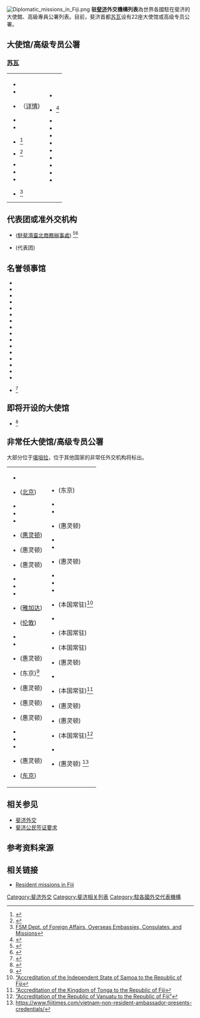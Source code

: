 {{short description|Wikipedia list article}}
[[File:Diplomatic_missions_in_Fiji.png|thumb]]
'''驻[[斐济|斐济]]外交機構列表'''為世界各國駐在斐济的大使館、高級專員公署列表。目前，斐济首都[[苏瓦|苏瓦]]设有22座大使馆或高级专员公署。

==大使馆/高级专员公署==
===[[苏瓦|苏瓦]]===
{|
|
*{{AUS}} 
*{{CUB}}
*{{CHN}}（[[中国驻斐济大使馆|详情]])
*{{FRA}} 
*{{IND}}
*{{INA}}<ref name="EmbSuva">{{Cite web|url=https://kemlu.go.id/suva/en |title=Embassy of the Republic of Indonesia in Suva, Republic of Fiji |publisher=Ministry of Foreign Affairs of Indonesia | accessdate=18 August 2021}}</ref>
*{{JPN}}<ref name="Embassies & Consulates:Pacific">{{cite web|url=https://www.mofa.go.jp/about/emb_cons/over/oceania.html|title=Embassies & Consulates: Pacific|publisher=Ministry of Foreign Affairs of Japan|accessdate=29 June 2021}}</ref> 
*{{KIR}}
*{{MAS}} 
*{{MHL}}
*{{Flag|Micronesia}}<ref name="list by fsm">[https://www.fsmgov.org/ovmis.html FSM Dept. of Foreign Affairs, Overseas Embassies, Consulates, and Missions]</ref>
|valign=top|
*{{NRU}}
*{{NZL}}<ref name="Australia and Pacific">{{cite web|url=https://www.mfat.govt.nz/en/countries-and-regions/australia-and-pacific/|title=Countries and Regions:Australia and Pacific|publisher=Ministry of Foreign Affairs and Trade of New Zealand|accessdate=27 June 2021}}</ref>
*{{PNG}}
*{{SOL}}
*{{RSA}}
*{{KOR}} 
*{{ESP}}
*{{TUV}}
*{{GBR}}
*{{USA}} 
*{{VAN}}
|}

==代表团或准外交机构==
*{{ROC-TWN}} ([[駐斐濟臺北商務辦事處|駐斐濟臺北商務辦事處]]) <ref>{{Cite web |url = https://www.cna.com.tw/news/firstnews/201907310093.aspx |author = 侯姿瑩 |date = 2019年7月31日 |title = 遭中國施壓 駐斐濟代表處更名台北商務辦事處 |publisher = [[中央社|中央社]]}}</ref><ref name="駐外館處">{{Cite web |url = https://www.mofa.gov.tw/OverseasOffice_Content.aspx?n=168&sms=87&s=73&os=62 |title = 駐外館處 |publisher = [[中華民國外交部|中華民國外交部]]}}</ref>
*{{EU}} (代表团)

==名誉领事馆==
* {{flag|Bangladesh}} 
* {{flag|Belgium}} 
* {{CAN}} 
* {{CHI}}
* {{DEN}}
* {{FIN}}
* {{GEO}}
* {{GER}}
* {{flag|Greece}}
* {{flag|Israel}}
* {{flag|Italy}}
* {{flag|Netherlands}}
* {{flag|Norway}}
* {{flag|Pakistan}}
* {{flag|Philippines}}
* {{flag|Sri Lanka}}
* {{flag|Switzerland}}<ref>{{cite web |author1=斐济外交部 |title=名誉领事馆列表 |url=http://www.foreignaffairs.gov.fj/foreign-missions/honorary-consuls-in-fiji |website=斐济外交部 |accessdate=2021-09-26 |language=en}}</ref>

== 即将开设的大使馆 ==
*{{TUR}}<ref>{{Cite web|url=https://www.aa.com.tr/tr/turkiye/turkiyenin-5-kitada-guclenen-diplomasi-agi/714243|title = Türkiye'nin 5 kıtada güçlenen diplomasi ağı|language=tr}}</ref>

==非常任大使馆/高级专员公署==

大部分位于[[堪培拉|堪培拉]]，位于其他国家的非常任外交机构将标出。

{|
|
* {{ARG}}
* {{ARM}} ([[北京|北京]])
* {{AUT}} 
* {{BOT}} 
* {{BRA}} 
* {{CAN}} ([[惠灵顿|惠灵顿]])
* {{CHI}} (惠灵顿)
* {{COK}} (惠灵顿)
* {{COL}}
* {{CYP}} 
* {{CZE}} 
* {{DNK}} ([[雅加达|雅加达]])
* {{EGY}} ([[伦敦|伦敦]])
* {{FIN}} 
* {{GEO}} 
* {{DEU}} (惠灵顿)
* {{GUI}} (东京)<ref>{{cite web |author1=几内亚驻日大使馆 |title=大使简历 |url=https://ambaguitokyo.org/wp/wp-content/uploads/2020/05/AMABASSADEUR-MESSAGE.pdf |website=几内亚驻日大使馆 |accessdate=2021-09-22 |language=fr}}</ref>
* {{Flag|Holy See}} (惠灵顿)
* {{HUN}} (惠灵顿) 
* {{IRN}} (惠灵顿)
* {{IRL}}
* {{ISR}} 
* {{ITA}} 
* {{KWT}} (惠灵顿)
* {{LES}} ([[东京|东京]])
|valign=top|
* {{MAW}} (东京)
* {{MEX}} 
* {{MAR}} 
* {{NLD}} (惠灵顿)
* {{NOR}} 
* {{PSE}}
* {{PHI}} (惠灵顿)
* {{POL}} 
* {{PRT}} 
* {{RUS}} 
* {{WSM}} (本国常驻)<ref>[http://www.foreignaffairs.gov.fj/foreign-missions/missions-accredited-from-their-own-capital “Accreditation of the Independent State of Samoa to the Republic of Fiji]</ref>
* {{SRB}} 
* {{SGP}} (本国常驻)
* {{SWE}} (本国常驻)
* {{CHE}} (惠灵顿)
* {{THA}}
* {{TON}} (本国常驻)<ref>[http://www.foreignaffairs.gov.fj/foreign-missions/missions-accredited-from-their-own-capital “Accreditation of the Kingdom of Tonga to the Republic of Fiji]</ref>
* {{TUR}} (惠灵顿)
* {{UAE}} (惠灵顿)
* {{VUT}} (本国常驻)<ref>[http://www.foreignaffairs.gov.fj/foreign-missions/missions-accredited-from-their-own-capital “Accreditation of the Republic of Vanuatu to the Republic of Fiji”]</ref>
* {{VEN}} 
* {{VNM}} (惠灵顿) <ref>https://www.fijitimes.com/vietnam-non-resident-ambassador-presents-credentials/</ref>
|}

==相关参见==
* [[斐济外交|斐济外交]]
* [[斐济公民签证要求|斐济公民签证要求]]

==参考资料来源==
{{Reflist}}

==相关链接==
*[http://www.foreignaffairs.gov.fj/ Resident missions in Fiji]
{{斐济外交}}
{{大洋洲題目|suffix=駐|prefix=外交機構列表}}

[[Category:斐济外交|Category:斐济外交]]
[[Category:斐济相关列表|Category:斐济相关列表]]
[[Category:駐各國外交代表機構|Category:駐各國外交代表機構]]
